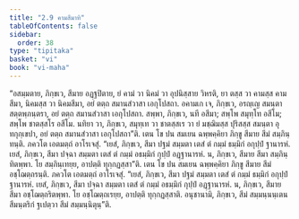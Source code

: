 ```yaml
---
title: "2.9 คามสีมาทิ"
tableOfContents: false
sidebar:
  order: 38
type: "tipitaka"
basket: "vi"
book: "vi-maha"
---
```



<DynamicBreadcrumb />

<Division number="147" book="vi-maha">

<Paragraph number="619" book="vi-maha">
“อสมฺมตาย, ภิกฺขเว, สีมาย อฏฺฐปิตาย, ยํ คามํ วา นิคมํ วา อุปนิสฺสาย วิหรติ, ยา ตสฺส วา คามสฺส คามสีมา, นิคมสฺส วา นิคมสีมา, อยํ ตตฺถ สมานสํวาสา เอกุโปสถา. อคามเก เจ, ภิกฺขเว, อรญฺเญ สมนฺตา สตฺตพฺภนฺตรา, อยํ ตตฺถ สมานสํวาสา เอกุโปสถา. สพฺพา, ภิกฺขเว, นที อสีมา; สพฺโพ สมุทฺโท อสีโม; สพฺโพ ชาตสฺสโร อสีโม. นทิยา วา, ภิกฺขเว, สมุทฺเท วา ชาตสฺสเร วา ยํ มชฺฌิมสฺส ปุริสสฺส สมนฺตา อุทกุกฺเขปา, อยํ ตตฺถ สมานสํวาสา เอกุโปสถา”ติ.
</Paragraph>

</Division>
<Division number="148" book="vi-maha">

<Paragraph number="620" book="vi-maha">
เตน โข ปน สมเยน ฉพฺพคฺคิยา ภิกฺขู สีมาย สีมํ สมฺภินฺทนฺติ. ภควโต เอตมตฺถํ อาโรเจสุํ. “เยสํ, ภิกฺขเว, สีมา ปฐมํ สมฺมตา เตสํ ตํ กมฺมํ ธมฺมิกํ อกุปฺปํ ฐานารหํ. เยสํ, ภิกฺขเว, สีมา ปจฺฉา สมฺมตา เตสํ ตํ กมฺมํ อธมฺมิกํ กุปฺปํ อฏฺฐานารหํ. น, ภิกฺขเว, สีมาย สีมา สมฺภินฺทิตพฺพา. โย สมฺภินฺเทยฺย, อาปตฺติ ทุกฺกฏสฺสา”ติ.
</Paragraph>

<Paragraph number="621" book="vi-maha">
เตน โข ปน สมเยน ฉพฺพคฺคิยา ภิกฺขู สีมาย สีมํ อชฺโฌตฺถรนฺติ. ภควโต เอตมตฺถํ อาโรเจสุํ. “เยสํ, ภิกฺขเว, สีมา ปฐมํ สมฺมตา เตสํ ตํ กมฺมํ ธมฺมิกํ อกุปฺปํ ฐานารหํ. เยสํ, ภิกฺขเว, สีมา ปจฺฉา สมฺมตา เตสํ ตํ กมฺมํ อธมฺมิกํ กุปฺปํ อฏฺฐานารหํ. น, ภิกฺขเว, สีมาย สีมา อชฺโฌตฺถริตพฺพา. โย อชฺโฌตฺถเรยฺย, อาปตฺติ ทุกฺกฏสฺสาติ. อนุชานามิ, ภิกฺขเว, สีมํ สมฺมนฺนนฺเตน สีมนฺตริกํ ฐเปตฺวา สีมํ สมฺมนฺนิตุนฺ”ติ.
</Paragraph>
</Division>